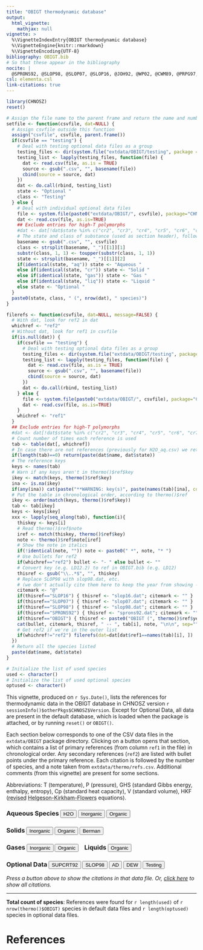 ```yaml
---
title: "OBIGT thermodynamic database"
output:
  html_vignette:
    mathjax: null
vignette: >
  %\VignetteIndexEntry{OBIGT thermodynamic database}
  %\VignetteEngine{knitr::rmarkdown}
  %\VignetteEncoding{UTF-8}
bibliography: OBIGT.bib
# So that these appear in the bibliography
nocite: | 
  @SPRONS92, @SLOP98, @SLOP07, @SLOP16, @JOH92, @WP02, @CWM89, @PRPG97, @TH88, @Kul06, @Sho09, @HKF81
csl: elementa.csl
link-citations: true
---
```

<style>
/* https://css-tricks.com/hash-tag-links-padding/ */
a.anchor::before {
  display: block;
  content: " ";
  margin-top: -220px;
  height: 220px;
  visibility: hidden;
  pointer-events: none;
}
</style>
<script>
function ToggleDiv(ID) {
  var D = document.getElementById("D-" + ID);
  if (D.style.display === "none") {
    // close all divs then open this one
    CloseAllDivs();
    OpenDiv(ID);
  } else {
    // close all divs
    CloseAllDivs();
  }
}
function OpenDiv(ID) {
  // open the div
  var D = document.getElementById("D-" + ID);
  D.style.display = "block";
  // style the button
  var B = document.getElementById("B-" + ID);
  var Btext = ID.split("-")[1];
  B.innerHTML = "<b>" + Btext + "</b>";
  B.style.color = "red";
}
function CloseDiv(ID) {
  // close the div
  var D = document.getElementById("D-" + ID);
  D.style.display = "none";
  // style the button
  var B = document.getElementById("B-" + ID);
  var Btext = ID.split("-")[1];
  B.innerHTML = Btext;
  B.style.color = "black";
}
function OpenAllDivs() {
  OpenDiv("aqueous-H2O");
  OpenDiv("aqueous-inorganic");
  OpenDiv("aqueous-organic");
  OpenDiv("solid-inorganic");
  OpenDiv("solid-organic");
  OpenDiv("solid-Berman");
  OpenDiv("gas-inorganic");
  OpenDiv("gas-organic");
  OpenDiv("liquid-organic");
  OpenDiv("optional-SUPCRT92");
  OpenDiv("optional-SLOP98");
  OpenDiv("optional-AD");
  OpenDiv("optional-DEW");
  OpenDiv("optional-Testing");
  // change the footer message
  document.getElementById("footer").style.display = "none";
  document.getElementById("all-open").style.display = "block";
}
function CloseAllDivs() {
  CloseDiv("aqueous-H2O");
  CloseDiv("aqueous-inorganic");
  CloseDiv("aqueous-organic");
  CloseDiv("solid-inorganic");
  CloseDiv("solid-organic");
  CloseDiv("solid-Berman");
  CloseDiv("gas-inorganic");
  CloseDiv("gas-organic");
  CloseDiv("liquid-organic");
  CloseDiv("optional-SUPCRT92");
  CloseDiv("optional-SLOP98");
  CloseDiv("optional-AD");
  CloseDiv("optional-DEW");
  CloseDiv("optional-Testing");
  // change the footer message
  document.getElementById("footer").style.display = "block";
  document.getElementById("all-open").style.display = "none";
}
</script>

```r
library(CHNOSZ)
reset()
```

```r
# Assign the file name to the parent frame and return the name and number of species
setfile <- function(csvfile, dat=NULL) {
  # Assign csvfile outside this function
  assign("csvfile", csvfile, parent.frame())
  if(csvfile == "testing") {
    # Deal with testing optional data files as a group
    testing_files <- dir(system.file("extdata/OBIGT/testing", package = "CHNOSZ"), full.names = TRUE)
    testing_list <- lapply(testing_files, function(file) {
      dat <- read.csv(file, as.is = TRUE)
      source <- gsub(".csv", "", basename(file))
      cbind(source = source, dat)
    })
    dat <- do.call(rbind, testing_list)
    state <- "Optional "
    class <- "Testing"
  } else {
    # Deal with individual optional data files
    file <- system.file(paste0("extdata/OBIGT/", csvfile), package="CHNOSZ")
    dat <- read.csv(file, as.is=TRUE)
    ## Exclude entries for high-T polymorphs
    #dat <- dat[!dat$state %in% c("cr2", "cr3", "cr4", "cr5", "cr6", "cr7", "cr8", "cr9"), ]
    # The state and class of substance (used as section header), followed by number of species
    basename <- gsub(".csv", "", csvfile)
    class <- strsplit(basename, "_")[[1]][1]
    substr(class, 1, 1) <- toupper(substr(class, 1, 1))
    state <- strsplit(basename, "_")[[1]][2]
    if(identical(state, "aq")) state <- "Aqueous "
    else if(identical(state, "cr")) state <- "Solid "
    else if(identical(state, "gas")) state <- "Gas "
    else if(identical(state, "liq")) state <- "Liquid "
    else state <- "Optional "
  }
  paste0(state, class, " (", nrow(dat), " species)")
}
```

```r
filerefs <- function(csvfile, dat=NULL, message=FALSE) {
  # With dat, look for ref2 in dat
  whichref <- "ref2"
  # Without dat, look for ref1 in csvfile
  if(is.null(dat)) {
    if(csvfile == "testing") {
      # Deal with testing optional data files as a group
      testing_files <- dir(system.file("extdata/OBIGT/testing", package = "CHNOSZ"), full.names = TRUE)
      testing_list <- lapply(testing_files, function(file) {
        dat <- read.csv(file, as.is = TRUE)
        source <- gsub(".csv", "", basename(file))
        cbind(source = source, dat)
      })
      dat <- do.call(rbind, testing_list)
    } else {
      file <- system.file(paste0("extdata/OBIGT/", csvfile), package="CHNOSZ")
      dat <- read.csv(file, as.is=TRUE)
    }
    whichref <- "ref1"
  }
  ## Exclude entries for high-T polymorphs
  #dat <- dat[!dat$state %in% c("cr2", "cr3", "cr4", "cr5", "cr6", "cr7", "cr8", "cr9"), ]
  # Count number of times each reference is used
  tab <- table(dat[, whichref])
  # In case there are not references (previously for H2O_aq.csv) we return the species here
  if(length(tab)==0) return(paste(dat$name, dat$state))
  # The reference keys
  keys <- names(tab)
  # Warn if any keys aren't in thermo()$ref$key
  ikey <- match(keys, thermo()$ref$key)
  ina <- is.na(ikey)
  if(any(ina)) cat(paste("**WARNING: key(s)", paste(names(tab)[ina], collapse=" "), "not found in `thermo()$ref$key`**\n\n"))
  # Put the table in chronological order, according to thermo()$ref
  ikey <- order(match(keys, thermo()$ref$key))
  tab <- tab[ikey]
  keys <- keys[ikey]
  xxx <- lapply(seq_along(tab), function(i){
    thiskey <- keys[i]
    # Read thermo()$ref$note
    iref <- match(thiskey, thermo()$ref$key)
    note <- thermo()$ref$note[iref]
    # Show the note in italics
    if(!identical(note, "")) note <- paste0(" *", note, "* ")
    # Use bullets for ref2
    if(whichref=="ref2") bullet <- "- " else bullet <- ""
    # Convert key (e.g. LD12.2) to ref in OBIGT.bib (e.g. LD12)
    thisref <- gsub("\\..*$", "", thiskey)
    # Replace SLOP98 with slop98.dat, etc.
    # (we don't actually cite them here to keep the year from showing -- it's annoying to see e.g. "slop98.dat (1998)")
    citemark <- "@"
    if(thisref=="SLOP16") { thisref <- "slop16.dat"; citemark <- "" }
    if(thisref=="SLOP07") { thisref <- "slop07.dat"; citemark <- "" }
    if(thisref=="SLOP98") { thisref <- "slop98.dat"; citemark <- "" }
    if(thisref=="SPRONS92") { thisref <- "sprons92.dat"; citemark <- "" }
    if(thisref=="OBIGT") { thisref <- paste0("OBIGT (", thermo()$ref$year[iref], ")"); citemark <- "" }
    cat(bullet, citemark, thisref, " -- ", tab[i], note, "\n\n", sep="")
    # Get ref2 if we're in the outer list
    if(whichref!="ref2") filerefs(dat=dat[dat$ref1==names(tab)[i], ])
  })
  # Return all the species listed
  paste(dat$name, dat$state)
}
```

```r
# Initialize the list of used species
used <- character()
# Initialize the list of used optional species
optused <- character()
```

This vignette, produced on `r Sys.Date()`, lists the references for thermodynamic data in the OBIGT database in CHNOSZ version `r sessionInfo()$otherPkgs$CHNOSZ$Version`.
Except for Optional Data, all data are present in the default database, which is loaded when the package is attached, or by running `reset()` or `OBIGT()`.

Each section below corresponds to one of the CSV data files in the `extdata/OBIGT` package directory.
Clicking on a button opens that section, which contains a list of primary references (from column `ref1` in the file) in chronological order.
Any secondary references (`ref2`) are listed with bullet points under the primary reference.
Each citation is followed by the number of species, and a note taken from `extdata/thermo/refs.csv`.
Additional comments (from this vignette) are present for some sections.

Abbreviations: T (temperature), P (pressure), GHS (standard Gibbs energy, enthalpy, entropy), Cp (standard heat capacity), V (standard volume), HKF (<abbr title="Tanger and Helgeson, 1988">revised</abbr> <abbr title="Helgeson et al., 1981">Helgeson-Kirkham-Flowers</abbr> equations).

<!-- All buttons at top -->

### Aqueous Species <button id="B-aqueous-H2O" onclick='ToggleDiv("aqueous-H2O")'>H2O</button> <button id="B-aqueous-inorganic" onclick='ToggleDiv("aqueous-inorganic")'>Inorganic</button> <button id="B-aqueous-organic" onclick='ToggleDiv("aqueous-organic")'>Organic</button>

### Solids <button id="B-solid-inorganic" onclick='ToggleDiv("solid-inorganic")'>Inorganic</button> <button id="B-solid-organic" onclick='ToggleDiv("solid-organic")'>Organic</button> <button id="B-solid-Berman" onclick='ToggleDiv("solid-Berman")'>Berman</button>

### Gases <button id="B-gas-inorganic" onclick='ToggleDiv("gas-inorganic")'>Inorganic</button> <button id="B-gas-organic" onclick='ToggleDiv("gas-organic")'>Organic</button> &nbsp;&nbsp;&nbsp;Liquids <button id="B-liquid-organic" onclick='ToggleDiv("liquid-organic")'>Organic</button>

### Optional Data <button id="B-optional-SUPCRT92" onclick='ToggleDiv("optional-SUPCRT92")'>SUPCRT92</button> <button id="B-optional-SLOP98" onclick='ToggleDiv("optional-SLOP98")'>SLOP98</button> <button id="B-optional-AD" onclick='ToggleDiv("optional-AD")'>AD</button> <button id="B-optional-DEW" onclick='ToggleDiv("optional-DEW")'>DEW</button> <button id="B-optional-Testing" onclick='ToggleDiv("optional-Testing")'>Testing</button>

<!-- Normal or "all open" footer message --> 

<div id="footer" style="display: block">
*Press a button above to show the citations in that data file.*
*Or, <a href = "#showall" onclick='OpenAllDivs()'>click here</a> to show all citations.*
</div>

<div id="all-open" style="display: none">
*Showing citations in all data files.*
*Press any button above to hide them.*
</div>

<!-- Aqueous species divs -->

<div id="D-aqueous-H2O" style="display: none">
## <a id="aqueous-H2O" class="anchor"></a> `r setfile("H2O_aq.csv")`
```r
used <- c(used, filerefs(csvfile))
```

This file contains H<sub>2</sub>O, *e*<sup>-</sup>, and H<sup>+</sup>.
The properties of H<sub>2</sub>O are listed as NA; CHNOSZ calculates its properties using a Fortran subroutine taken from SUPRCT92 ([Johnson et al., 1992](https://doi.org/10.1016/0098-3004(92)90029-Q)) (default) or using the IAPWS-95 equations ([Wagner and Pruß, 2002](https://doi.org/10.1063/1.1461829)) or the Deep Earth Water (DEW) model ([Sverjensky et al., 2014](https://doi.org/10.1016/j.gca.2013.12.019)).

By convention, the standard Gibbs energy of formation, entropy, and heat capacity of the aqueous proton (H<sup>+</sup>) are 0 at all *T* and *P* ([e.g. Cox et al., 1989](https://www.worldcat.org/oclc/18559968)).
The formation reaction of the proton can be expressed as &frac12;H<sub>2,(*g*)</sub> + Z = H<sup>+</sup>, where Z is the "element" of positive charge.
Because the conventional standard Gibbs energy of this reaction is 0 at all *T*, the standard entropy of the reaction is also constrained to be zero (cf. Puigdomenech et al., 1997).
Therefore, the "element" of positive charge (Z) has zero thermodynamic properties except for an entropy, *S*°<sub>*T*<sub>r</sub></sub>, that is negative one-half that of H<sub>2,(*g*)</sub>.
The standard entropy of the aqueous electron, which is a solely a pseudospecies defined by *e*<sup>-</sup> = -Z, is opposite that of Z.

Likewise, [GEM-Selektor](http://gems.web.psi.ch/) defines "independent components" to be stoichiometric units usually consisting of elements and charge; the latter, [which is named Zz](http://gems.web.psi.ch/tests/TestNaCl-dep.html) and has a standard molal entropy of -65.34 J/mol/K and heat capacity of -14.418 J/mol/K (negative one-half those of gaseous hydrogen), is negated in the formula of the fictive "aqueous electron" ([Kulik, 2006](https://doi.org/10.1016/j.chemgeo.2005.08.014)).

Despite these considerations, the final column of the thermodynamic database (`thermo()$OBIGT`) lists a charge of "0" for both the aqueous proton and electron.
Data in this this column are used in CHNOSZ only to specify the charge that is input to the "*g*-function" ([Tanger and Helgeson, 1988](https://doi.org/10.2475/ajs.288.1.19); [Shock and Helgeson, 1988](https://doi.org/10.1016/0016-7037(88)90181-0)).
Setting it to zero prevents activation of the *g*-function, which would result in non-zero contributions to thermodynamic properties, conflicting with the conventions mentioned above.
All other calculations in CHNOSZ obtain the elemental makeup, including the correct charge for the species, by parsing the chemical formulas stored in the database.
</div>

<div id="D-aqueous-inorganic" style="display: none">
## <a id="aqueous-inorganic" class="anchor"></a> `r setfile("inorganic_aq.csv")`

```r
```
</div>

<div id="D-aqueous-organic" style="display: none">
## <a id="aqueous-organic" class="anchor"></a> `r setfile("organic_aq.csv")`
Charged amino acid sidechain groups have a Z parameter that is tabulated as zero; their chemical formulas indicate the correct charge.
Non-zero values of Z would yield derivatives of the omega parameter (&omega;) in the revised HKF equations of state for the cations and anions *that are not opposites of each other*.
This would be incompatible with group additivity of cations and anions to give a neutral species, for which the derivatives of &omega; are taken to be zero (cf. [Dick et al., 2006](https://doi.org/10.5194/bg-3-311-2006)).

```r
```
</div>

<!-- Solid species divs --> 

<div id="D-solid-inorganic" style="display: none">
## <a id="solid-inorganic" class="anchor"></a> `r setfile("inorganic_cr.csv")`
Chamosite,7A and witherite were present in sprons92.dat but not in slop98.dat or later files, and are not included in CHNOSZ.
The source of parameters used here for goethite is different from that in the slop files ([Shock, 2009](https://doi.org/10.2113/gsecongeo.104.8.1235)).

```r
```
</div>

<div id="D-solid-organic" style="display: none">
## <a id="solid-organic" class="anchor"></a> `r setfile("organic_cr.csv")`

```r
```
</div>

<div id="D-solid-Berman" style="display: none">
## <a id="solid-Berman" class="anchor"></a> `r setfile("Berman_cr.csv")`
This file gives the identifiying information for minerals whose properties are calculated using the formulation of [Berman (1988)](https://doi.org/10.1093/petrology/29.2.445).
Thermodynamic properties for these minerals are listed as NA in `thermo()$OBIGT`; the actual data are stored separately, as CSV files in `extdata/Berman/*.csv`.

```r
```
</div>

<!-- Gas species divs --> 

<div id="D-gas-inorganic" style="display: none">
## <a id="gas-inorganic" class="anchor"></a> `r setfile("inorganic_gas.csv")`

```r
```
</div>

<div id="D-gas-organic" style="display: none">
## <a id="gas-organic" class="anchor"></a> `r setfile("organic_gas.csv")`

```r
```
</div>

<!-- Liquid species divs --> 

<div id="D-liquid-organic" style="display: none">
## <a id="liquid-organic" class="anchor"></a> `r setfile("organic_liq.csv")`

```r
```
</div>

<!-- Optional species divs --> 

<div id="D-optional-SUPCRT92" style="display: none">
## <a id="optional-SUPCRT92" class="anchor"></a> `r setfile("SUPCRT92.csv")`
These minerals, taken from the SUPCRT92 database, were present in earlier versions of CHNOSZ but have since been superseded by data from @Ber88 (most minerals) or @RH95 (cassiterite).
The thermodynamic properties and parameters are kept here as optional data for reproducing published calculations and making comparisons with newer data.
The minerals here include all of the silicates and Al- and Ti-bearing minerals from @HDNB78, as well as calcite, dolomite, hematite, and magnetite.

Use `add.OBIGT("SUPCRT92")` to load the data.

**NOTE:** Other minerals from SUPCRT92, including native elements, sulfides, halides, sulfates, and selected carbonates and oxides that do not duplicate those in the Berman dataset, are still present in the default database (**inorganic_cr.csv**).

```r
optused <- c(optused, filerefs(csvfile))
```
</div>

<div id="D-optional-SLOP98" style="display: none">
## <a id="optional-SLOP98" class="anchor"></a> `r setfile("SLOP98.csv")`
These species, whose parameters were listed in or are otherwise linked to slop98.dat (or later versions) and were present in earlier versions of CHNOSZ, have been replaced by or are incompatible with species currently in the default database.
The elements with updated data for at least some aqueous species, and the corresponding references, include:
HCl [@TZA97],
Al [@TS01],
Au, Ag, and Cu(I) [@AZ01; @AZ10],
As [@NA03],
REE [@MWW09],
Cd [@BZA10],
Co [@LBT+11],
Pd [@TBZ+13],
Zn [@AT14],
Pt [@TBB15],
Nb [@AKK+20],
Ga and In [@HB24], and
U(IV) [@MBA+24].

Use `add.OBIGT("SLOP98")` to load the data.

**NOTE:** Other species listed in slop98.dat and later versions are still present in the default database.

```r
```
</div>

<div id="D-optional-AD" style="display: none">
## <a id="optional-AD" class="anchor"></a> `r setfile("AD.csv")`
This file has parameters for aqueous nonelectrolytes in the Akinfiev-Diamond model [@AD03].
Use `add.OBIGT("AD")` to load the data; see `demo(AD)` for an example.

```r
```
</div>

<div id="D-optional-DEW" style="display: none">
## <a id="optional-DEW" class="anchor"></a> `r setfile("DEW.csv")`
The Deep Earth Water (DEW) model extends the applicability of the revised HKF equations of state to 60 kbar.
Accuracy of the thermodynamic calculations at these conditions is improved by revised correlations for the <i>a</i><sub>1</sub> HKF parameter, as described by [Sverjensky et al. (2014)](https://doi.org/10.1016/j.gca.2013.12.019).
The thermodynamic parameters for species were taken from the May 2017 and January 2019 versions of the DEW spreadsheet.
The following species are present in the spreadsheet, but are not used here because the parameters are unchanged from the default database in CHNOSZ: B(OH)<sub>3</sub>, Br<sup>-</sup>, Ca<sup>+2</sup>, Cl<sup>-</sup>, Cs<sup>+</sup>, F<sup>-</sup>, H<sup>+</sup>, H<sub>2</sub>, He, I<sup>-</sup>, K<sup>+</sup>, Kr, Li<sup>+</sup>, Mg<sup>+2</sup>, Na<sup>+</sup>, Ne, O<sub>2</sub>, Rb<sup>+</sup>, Rn, SO<sub>4</sub><sup>-2</sup>.

Besides using `add.OBIGT("DEW")` to load these data, you should also run `water("DEW")` to activate the DEW equations in CHNOSZ.
See `demo(DEW)` for some examples.

Most of the comments below were transcribed from the DEW spreadsheet. (Comments in parentheses were added by JMD.)

```r
```
</div>

<div id="D-optional-Testing" style="display: none">
## <a id="optional-Testing" class="anchor"></a> `r setfile("testing")`

These are optional data files used for testing purposes.
Load the data with e.g. `add.OBIGT("GEMSFIT")`.

<h3>SiO2</h3>

Aqueous SiO<sub>2</sub> from @AS04 and HSiO<sub>3</sub><sup>-</sup> modified to be consistent with it.
This file also has H<sub>4</sub>SiO<sub>4</sub> from an earlier publication [@Ste01] that is roughly consistent with the SiO<sub>2</sub> here.
See `demo(aluminum)` and the vignette [<span style="color:blue">*Regressing thermodynamic data*</span>](eos-regress.html) for examples.

<h3>GEMSFIT</h3>

Internally consistent dataset for aqueous species in the system Ca-Mg-Na-K-Al-Si-O-H-C-Cl obtained with the [GEMSFIT](https://doi.org/10.1016/j.apgeochem.2014.10.013) package [@MWKH16;@MWKL17].

<h3>IGEM</h3>

Updates for Au and Cu complexes and SO<sub>4</sub><sup>-2</sup>-bearing species from researchers at the Institute of Geology of Ore Deposits, Petrography, Mineralogy, and Geochemistry, Russian Academy of Sciences (IGEM RAS) [@AZ23;@TTA+23;@TAT+24;@TAZ24].

<h3>Sandia</h3>

Model for the Mg(OH)<sub>2</sub>-MgCl<sub>2</sub>-H<sub>2</sub>O system at 25 to 150 &deg;C from researchers at Sandia National Laboratories [@KBJ24].

<h3>Citations</h3>

```r
```
</div>

<hr>

<b>Total count of species</b>: References were found for `r length(used)` of `r nrow(thermo()$OBIGT)` species in default data files and `r length(optused)` species in optional data files.

# References

<script>
// Open button corresponding to hash target in URL 20200703
// Keep this at the end of the body:
// https://stackoverflow.com/questions/9899372/pure-javascript-equivalent-of-jquerys-ready-how-to-call-a-function-when-t
  var url = window.location.href;
  if (url.indexOf("#") > 0) {
    var activeButton = url.substring(url.indexOf("#") + 1);
    if(activeButton == "showall") {
      OpenAllDivs();
      // hide the footer message
      document.getElementById("footer").style.display = "none";
    } else {
      OpenDiv(activeButton);
    }
    // https://stackoverflow.com/questions/3163615/how-to-scroll-html-page-to-given-anchor
    location.hash = "#" + activeButton;
  }
</script>

